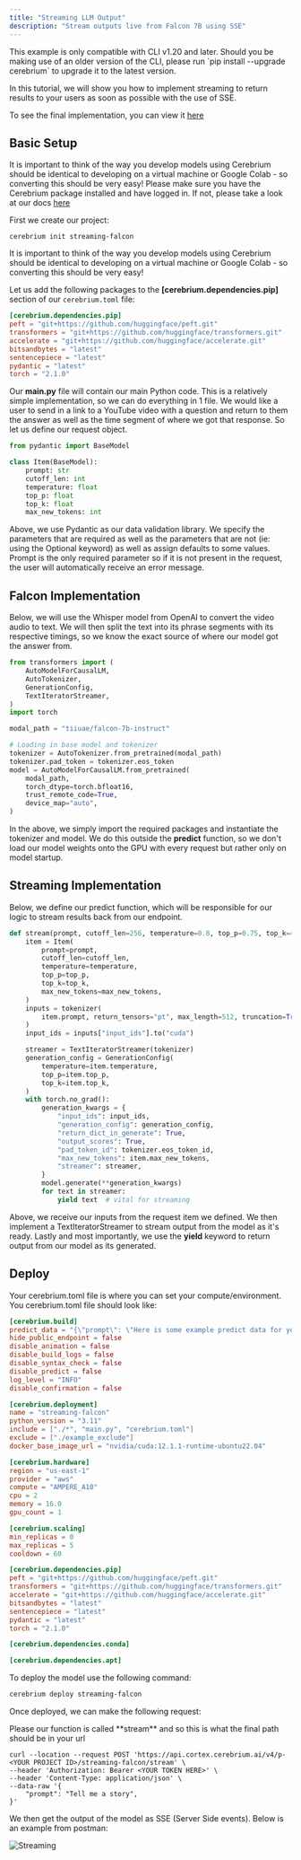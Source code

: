 ```yaml
---
title: "Streaming LLM Output"
description: "Stream outputs live from Falcon 7B using SSE"
---
```


<Note>
  This example is only compatible with CLI v1.20 and later. Should you be making
  use of an older version of the CLI, please run `pip install --upgrade
  cerebrium` to upgrade it to the latest version.
</Note>

In this tutorial, we will show you how to implement streaming to return results to your users as soon as possible with the use of SSE.

To see the final implementation, you can view it [here](https://github.com/CerebriumAI/examples/tree/master/7-streaming-endpoint)

## Basic Setup

It is important to think of the way you develop models using Cerebrium should be identical to developing on a virtual machine or Google Colab - so converting this should be very easy!
Please make sure you have the Cerebrium package installed and have logged in. If not, please take a look at our docs [here](https://docs.cerebrium.ai/cerebrium/getting-started/installation)

First we create our project:

```
cerebrium init streaming-falcon
```

It is important to think of the way you develop models using Cerebrium should be identical to developing on a virtual machine or Google Colab - so converting this should be very easy!

Let us add the following packages to the **[cerebrium.dependencies.pip]** section of our `cerebrium.toml` file:

```toml
[cerebrium.dependencies.pip]
peft = "git+https://github.com/huggingface/peft.git"
transformers = "git+https://github.com/huggingface/transformers.git"
accelerate = "git+https://github.com/huggingface/accelerate.git"
bitsandbytes = "latest"
sentencepiece = "latest"
pydantic = "latest"
torch = "2.1.0"
```

Our **main.py** file will contain our main Python code. This is a relatively simple implementation, so we can do everything in 1 file. We would like a user to send in a link to a YouTube video with a question and return to them the answer as well as the time segment of where we got that response.
So let us define our request object.

```python
from pydantic import BaseModel

class Item(BaseModel):
    prompt: str
    cutoff_len: int
    temperature: float
    top_p: float
    top_k: float
    max_new_tokens: int
```

Above, we use Pydantic as our data validation library. We specify the parameters that are required as well as the parameters that are not (ie: using the Optional keyword) as well as assign defaults to some values. Prompt is the only required parameter so if it is not present in the request, the user will automatically receive an error message.

## Falcon Implementation

Below, we will use the Whisper model from OpenAI to convert the video audio to text. We will then split the text into its phrase segments with its respective timings, so we know the exact source of where our model got the answer from.

```python
from transformers import (
    AutoModelForCausalLM,
    AutoTokenizer,
    GenerationConfig,
    TextIteratorStreamer,
)
import torch

modal_path = "tiiuae/falcon-7b-instruct"

# Loading in base model and tokenizer
tokenizer = AutoTokenizer.from_pretrained(modal_path)
tokenizer.pad_token = tokenizer.eos_token
model = AutoModelForCausalLM.from_pretrained(
    modal_path,
    torch_dtype=torch.bfloat16,
    trust_remote_code=True,
    device_map="auto",
)
```

In the above, we simply import the required packages and instantiate the tokenizer and model. We do this outside the **predict** function, so we don't load our model weights
onto the GPU with every request but rather only on model startup.

## Streaming Implementation

Below, we define our predict function, which will be responsible for our logic to stream results back from our endpoint.

```python
def stream(prompt, cutoff_len=256, temperature=0.8, top_p=0.75, top_k=40, max_new_tokens=250):
    item = Item(
        prompt=prompt,
        cutoff_len=cutoff_len,
        temperature=temperature,
        top_p=top_p,
        top_k=top_k,
        max_new_tokens=max_new_tokens,
    )
    inputs = tokenizer(
        item.prompt, return_tensors="pt", max_length=512, truncation=True, padding=True
    )
    input_ids = inputs["input_ids"].to("cuda")

    streamer = TextIteratorStreamer(tokenizer)
    generation_config = GenerationConfig(
        temperature=item.temperature,
        top_p=item.top_p,
        top_k=item.top_k,
    )
    with torch.no_grad():
        generation_kwargs = {
            "input_ids": input_ids,
            "generation_config": generation_config,
            "return_dict_in_generate": True,
            "output_scores": True,
            "pad_token_id": tokenizer.eos_token_id,
            "max_new_tokens": item.max_new_tokens,
            "streamer": streamer,
        }
        model.generate(**generation_kwargs)
        for text in streamer:
            yield text  # vital for streaming

```

Above, we receive our inputs from the request item we defined. We then implement a TextIteratorStreamer to stream output from the model as it's ready. Lastly and most
importantly, we use the **yield** keyword to return output from our model as its generated.

## Deploy

Your cerebrium.toml file is where you can set your compute/environment. You cerebrium.toml file should look like:

```toml
[cerebrium.build]
predict_data = "{\"prompt\": \"Here is some example predict data for your config.yaml which will be used to test your predict function on build.\"}"
hide_public_endpoint = false
disable_animation = false
disable_build_logs = false
disable_syntax_check = false
disable_predict = false
log_level = "INFO"
disable_confirmation = false

[cerebrium.deployment]
name = "streaming-falcon"
python_version = "3.11"
include = ["./*", "main.py", "cerebrium.toml"]
exclude = ["./example_exclude"]
docker_base_image_url = "nvidia/cuda:12.1.1-runtime-ubuntu22.04"

[cerebrium.hardware]
region = "us-east-1"
provider = "aws"
compute = "AMPERE_A10"
cpu = 2
memory = 16.0
gpu_count = 1

[cerebrium.scaling]
min_replicas = 0
max_replicas = 5
cooldown = 60

[cerebrium.dependencies.pip]
peft = "git+https://github.com/huggingface/peft.git"
transformers = "git+https://github.com/huggingface/transformers.git"
accelerate = "git+https://github.com/huggingface/accelerate.git"
bitsandbytes = "latest"
sentencepiece = "latest"
pydantic = "latest"
torch = "2.1.0"

[cerebrium.dependencies.conda]

[cerebrium.dependencies.apt]

```

To deploy the model use the following command:

```bash
cerebrium deploy streaming-falcon
```

Once deployed, we can make the following request:

<Note>
  Please our function is called **stream** and so this is what the final path
  should be in your url
</Note>

```curl
curl --location --request POST 'https://api.cortex.cerebrium.ai/v4/p-<YOUR PROJECT ID>/streaming-falcon/stream' \
--header 'Authorization: Bearer <YOUR TOKEN HERE>' \
--header 'Content-Type: application/json' \
--data-raw '{
    "prompt": "Tell me a story",
}'
```

We then get the output of the model as SSE (Server Side events). Below is an example from postman:

![Streaming](/images/cortex/streaming-postman.png)

```

```
